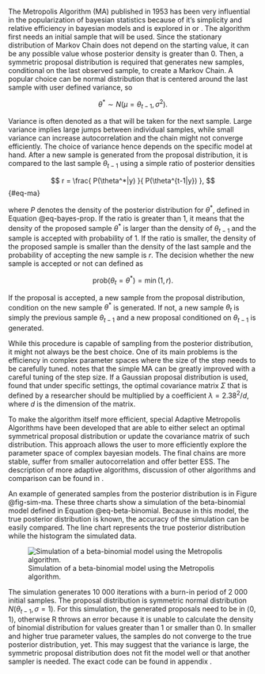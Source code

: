 The Metropolis Algorithm (MA) published in 1953 \parencite{MetropolisEtAl1953_EquationStateCalculations} has been very influential in the 
popularization of bayesian statistics because of it's simplicity and relative efficiency in bayesian models and is explored in
\parencite[Chap. 11.2]{Gelman2014_BayesianDataAnalysis} or \parencite[Chap. 7]{Kruschke2015_DoingBayesianData}. The algorithm first needs an
initial sample that will be used. Since the stationary distribution of Markov Chain does not depend on the starting value, it can be any
possible value whose posterior density is greater than 0. Then, a symmetric proposal distribution is required that generates new samples, conditional on 
the last observed sample, to create a Markov Chain. A popular choice can be normal distribution that is centered around the last sample with 
user defined variance, so

$$
\theta^* \sim N(\mu = \theta_{t-1}, \sigma^2).
$$

Variance is often denoted as a \enquote{step} that will be taken for the next sample. Large variance implies large jumps between individual samples,
while small variance can increase autocorrelation and the chain might not 
converge efficiently. The choice of variance hence depends on the specific model at hand. After a new sample is generated from the proposal 
distribution, it is compared to the last sample $\theta_{t-1}$ using a simple ratio of posterior densities

$$
r = \frac{
    P(\theta^*|y)
}{
    P(\theta^{t-1|y})
},
$$ {#eq-ma}

where $P$ denotes the density of the posterior distribution for $\theta^*$, defined in Equation @eq-bayes-prop.
If the ratio is greater than 1, it means that the density of the proposed sample $\theta^*$ is larger than the density of $\theta_{t-1}$ and the sample is
accepted with probability of 1. If the ratio is smaller, the density of the proposed sample is smaller than the density of the last sample
and the probability of accepting the new sample is $r$. The decision whether the new sample is accepted or not can defined as

$$
\text{prob}(\theta_t = \theta^*) = \min(1, r).
$$

If the proposal is accepted, a new sample from the proposal distribution, condition on the new sample $\theta^*$ is generated. If not, a new sample 
$\theta_t$ is simply the previous sample $\theta_{t-1}$ and a new proposal conditioned on $\theta_{t-1}$ is generated.

While this procedure is capable of sampling from the posterior distribution, it might not always be the best choice. One of its main
problems is the efficiency in complex parameter spaces where the size of the step needs to be carefully tuned.
\parencite{MbalawataEtAl2013_AdaptiveMetropolisAlgorithm} notes that the simple MA can be greatly improved with a careful tuning of the
step size. If a Gaussian proposal distribution is used, \parencite{GelmanEtAl1996_EfficientMetropolisJumping} found that under specific settings,
the optimal covariance matrix $\Sigma$ that is defined by a researcher should be multiplied by a coefficient $\lambda = 2.38^2/d$, where $d$ is the dimension of the matrix.

To make the algorithm itself more efficient, special Adaptive Metropolis Algorithms have been developed that are able to either select
an optimal symmetrical proposal distribution or update the covariance matrix of such distribution. This approach allows the user to
more efficiently explore the parameter space of complex bayesian models. The final chains are more stable, suffer from smaller autocorrelation and
offer better ESS. The description of more adaptive algorithms, discussion of other algorithms and comparison can be found 
in \parencite{LiangEtAl2010_AdvancedMarkovChain}. 

An example of generated samples from the posterior distribution is in Figure @fig-sim-ma. These three charts show a simulation of the beta-binomial
model defined in Equation @eq-beta-binomial. Because in this model, the true posterior distribution is known, the accuracy of the simulation can be easily
compared. The line chart represents the true posterior distribution while the histogram the simulated data.

![Simulation of a beta-binomial model using the Metropolis algorithm.](./img/sim_ma.png){#fig-sim-ma}

The simulation generates 10 000 iterations with a burn-in period of 2 000 initial samples. The proposal distribution is symmetric normal 
distribution $N(\theta_{t-1}, \sigma = 1)$. For this simulation,
the generated proposals need to be in $\langle 0, 1 \rangle$, otherwise R throws an error because it is unable to calculate the density of
binomial distribution for values greater than 1 or smaller than 0. In smaller and higher true parameter values, the samples do not converge to the
true posterior distribution, yet. This may suggest that the variance is large, the symmetric proposal distribution does not fit the model well
or that another sampler is needed. The exact code can be found in appendix \ref{code-ma}.
